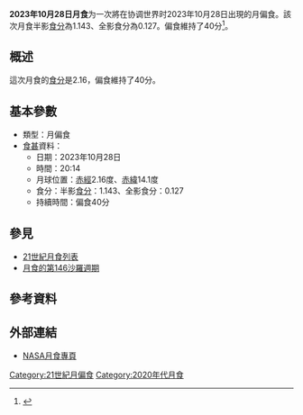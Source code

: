 {{future}}
{{Infobox lunar eclipse
| date        = 2023年10月28日
| time        = 20:14
| nature     = 月偏食
| saros       = 146
| gamma           = 0.947
| magnitude      = 半影食分：1.143<br/>全影食分：0.127
| par_duration   = 40分
| tot_duration    = 
| image               = Lunar eclipse chart close-2023Oct28.png
| previous   = 2023年5月5日
| next       = 2024年3月25日
}}
'''2023年10月28日月食'''为一次將在协调世界时2023年10月28日出現的月偏食。該次月食半影[[食分|食分]]為1.143、全影食分為0.127。偏食維持了40分<ref name="nasa_catalog_list">{{cite web|url=http://sunearth.gsfc.nasa.gov/eclipse/LEcat/LE2001-2100.html|title=Lunar Eclipses: 2001 to 2100|language=en|publisher=[[NASA|NASA]]|archiveurl=https://web.archive.org/web/19990202141830/http://sunearth.gsfc.nasa.gov/eclipse/LEcat/LE2001-2100.html|archivedate=1999-02-02|deadurl=yes|accessdate=2016-09-10}}</ref>。

== 概述 ==
這次月食的[[食分|食分]]是2.16，偏食維持了40分。

== 基本參數 ==
{{NoteUTC}}
* 類型：月偏食
*[[食甚|食甚]]資料：
** 日期：2023年10月28日
** 時間：20:14
** 月球位置：[[赤經|赤經]]2.16度、[[赤緯|赤緯]]14.1度
** 食分：半影[[食分|食分]]：1.143、全影食分：0.127
** 持續時間：偏食40分

== 參見 ==
{{portal box|天文學}}
* [[21世紀月食列表|21世紀月食列表]]
* [[月食的第146沙羅週期|月食的第146沙羅週期]]

== 參考資料 ==
{{reflist}}

== 外部連結 ==
* [http://eclipse.gsfc.nasa.gov/lunar.html NASA月食專頁]{{Wayback|url=http://eclipse.gsfc.nasa.gov/lunar.html |date=20181231235927 }}{{en icon}}
{{Lunar-eclipse-stub}}
{{月食}}

[[Category:21世紀月偏食|Category:21世紀月偏食]]
[[Category:2020年代月食|Category:2020年代月食]]